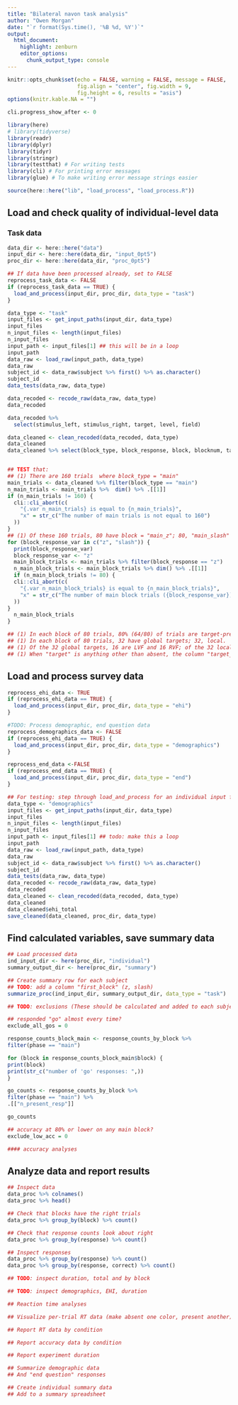 ```yaml
---
title: "Bilateral navon task analysis"
author: "Owen Morgan"
date: "`r format(Sys.time(), '%B %d, %Y')`"
output:
  html_document:
    highlight: zenburn
    editor_options:
      chunk_output_type: console
---
```


```r
knitr::opts_chunk$set(echo = FALSE, warning = FALSE, message = FALSE,
                      fig.align = "center", fig.width = 9,
                      fig.height = 6, results = "asis")
options(knitr.kable.NA = "")

cli.progress_show_after <- 0
```

```r
library(here)
# library(tidyverse)
library(readr)
library(dplyr)
library(tidyr)
library(stringr)
library(testthat) # For writing tests
library(cli) # For printing error messages
library(glue) # To make writing error message strings easier

source(here::here("lib", "load_process", "load_process.R"))
```

## Load and check quality of individual-level data
### Task data
```r
data_dir <- here::here("data")
input_dir <- here::here(data_dir, "input_0pt5")
proc_dir <- here::here(data_dir, "proc_0pt5")

## If data have been processed already, set to FALSE
reprocess_task_data <- FALSE
if (reprocess_task_data == TRUE) {
  load_and_process(input_dir, proc_dir, data_type = "task")
}
```

```r
data_type <- "task"
input_files <- get_input_paths(input_dir, data_type)
input_files
n_input_files <- length(input_files)
n_input_files
input_path <- input_files[1] ## this will be in a loop
input_path
data_raw <- load_raw(input_path, data_type)
data_raw
subject_id <- data_raw$subject %>% first() %>% as.character()
subject_id
data_tests(data_raw, data_type)

data_recoded <- recode_raw(data_raw, data_type)
data_recoded

data_recoded %>% 
  select(stimulus_left, stimulus_right, target, level, field)

data_cleaned <- clean_recoded(data_recoded, data_type)
data_cleaned
data_cleaned %>% select(block_type, block_response, block, blocknum, target, level, field)


## TEST that:
## (1) There are 160 trials  where block_type = "main"
main_trials <- data_cleaned %>% filter(block_type == "main")
n_main_trials <- main_trials %>%  dim() %>% .[[1]]
if (n_main_trials != 160) {
  cli::cli_abort(c(
    "{.var n_main_trials} is equal to {n_main_trials}",
    "x" = str_c("The number of main trials is not equal to 160")
  ))
}
## (1) Of these 160 trials, 80 have block = "main_z"; 80, "main_slash"
for (block_response_var in c("z", "slash")) {
  print(block_response_var)
  block_response_var <- "z"
  main_block_trials <- main_trials %>% filter(block_response == "z")
  n_main_block_trials <- main_block_trials %>% dim() %>% .[[1]]
  if (n_main_block_trials != 80) {
  cli::cli_abort(c(
    "{.var n_main_block_trials} is equal to {n_main_block_trials}",
    "x" = str_c("The number of main block trials ({block_response_var}) is not equal to 160")
  ))
}
  n_main_block_trials
}

## (1) In each block of 80 trials, 80% (64/80) of trials are target-present (they contain a circle or a square), and 20% (16/80) of trials are target-absent
## (1) In each block of 80 trials, 32 have global targets; 32, local.
## (1) Of the 32 global targets, 16 are LVF and 16 RVF; of the 32 local, 16 are LVF/RVF.
## (1) When "target" is anything other than absent, the column "target_present" has a "1"; if not, a "0"
```


## Load and process survey data
```r
reprocess_ehi_data <- TRUE
if (reprocess_ehi_data == TRUE) {
  load_and_process(input_dir, proc_dir, data_type = "ehi")
}

#TODO: Process demographic, end question data
reprocess_demographics_data <- FALSE
if (reprocess_ehi_data == TRUE) {
  load_and_process(input_dir, proc_dir, data_type = "demographics")
}

reprocess_end_data <-FALSE
if (reprocess_end_data == TRUE) {
  load_and_process(input_dir, proc_dir, data_type = "end")
}
```

```r
## For testing: step through load_and_process for an individual input file
data_type <- "demographics"
input_files <- get_input_paths(input_dir, data_type)
input_files
n_input_files <- length(input_files)
n_input_files
input_path <- input_files[1] ## todo: make this a loop
input_path
data_raw <- load_raw(input_path, data_type)
data_raw
subject_id <- data_raw$subject %>% first() %>% as.character()
subject_id
data_tests(data_raw, data_type)
data_recoded <- recode_raw(data_raw, data_type)
data_recoded
data_cleaned <- clean_recoded(data_recoded, data_type)
data_cleaned
data_cleaned$ehi_total
save_cleaned(data_cleaned, proc_dir, data_type)
```

## Find calculated variables, save summary data
```r
## Load processed data
ind_input_dir <- here(proc_dir, "individual")
summary_output_dir <- here(proc_dir, "summary")

## Create summary row for each subject
## TODO: add a column "first_block" (z, slash)
summarize_proc(ind_input_dir, summary_output_dir, data_type = "task")
```

```r
## TODO: exclusions (These should be calculated and added to each subject's summary data)

## responded "go" almost every time?
exclude_all_gos = 0

response_counts_block_main <- response_counts_by_block %>%
filter(phase == "main")

for (block in response_counts_block_main$block) {
print(block)
print(str_c("number of 'go' responses: ",))
}

go_counts <- response_counts_by_block %>%
filter(phase == "main") %>%
.[["n_present_resp"]]

go_counts

## accuracy at 80% or lower on any main block?
exclude_low_acc = 0

#### accuracy analyses
```

## Analyze data and report results


```r
## Inspect data
data_proc %>% colnames()
data_proc %>% head()

## Check that blocks have the right trials
data_proc %>% group_by(block) %>% count()

## Check that response counts look about right
data_proc %>% group_by(response) %>% count()

## Inspect responses
data_proc %>% group_by(response) %>% count()
data_proc %>% group_by(response, correct) %>% count()

## TODO: inspect duration, total and by block

## TODO: inspect demographics, EHI, duration
```

```r
## Reaction time analyses
```

```r
## Visualize per-trial RT data (make absent one color, present another)

## Report RT data by condition
```

```r
## Report accuracy data by condition
```

```r
## Report experiment duration
```

```r
## Summarize demographic data
## And "end question" responses
```

```r
## Create individual summary data
## Add to a summary spreadsheet
```



